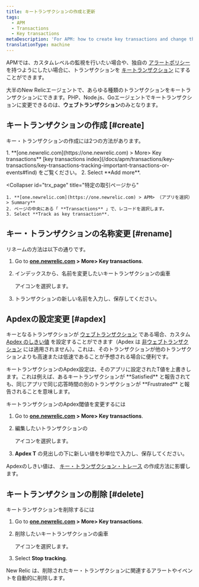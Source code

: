 ```yaml
---
title: キートランザクションの作成と更新
tags:
  - APM
  - Transactions
  - Key transactions
metaDescription: 'For APM: how to create key transactions and change their Apdex settings.'
translationType: machine
---
```


APMでは、カスタムレベルの監視を行いたい場合や、独自の [アラートポリシー](/docs/apm/transactions/key-transactions/view-key-transactions-alert-information) を持つようにしたい場合に、トランザクションを [キートランザクション](/docs/apm/transactions/key-transactions/key-transactions-tracking-important-transactions-or-events) にすることができます。

大半のNew Relicエージェントで、あらゆる種類のトランザクションをキートランザクションにできます。PHP、Node.js、Goエージェントでキートランザクションに変更できるのは、**ウェブトランザクション**のみとなります。

## キートランザクションの作成 [#create]

キー・トランザクションの作成には2つの方法があります。

<CollapserGroup>
  <Collapser
    id="index"
    title="キー・トランザクション・インデックスから"
  >
    1. **[one.newrelic.com](https://one.newrelic.com) > More> Key transactions** [key transactions index](/docs/apm/transactions/key-transactions/key-transactions-tracking-important-transactions-or-events#find) をご覧ください。
    2. Select **Add more**.
  </Collapser>

  <Collapser
    id="trx_page"
    title="特定の取引ページから"
  >
    1. **[one.newrelic.com](https://one.newrelic.com) > APM> （アプリを選択）> Summary**
    2. ページの中央にある「 **Transactions** 」で、レコードを選択します。
    3. Select **Track as key transaction**.
  </Collapser>
</CollapserGroup>

## キー・トランザクションの名称変更 [#rename]

リネームの方法は以下の通りです。

1. Go to **[one.newrelic.com](https://one.newrelic.com) > More> Key transactions**.

2. インデックスから、名前を変更したいキートランザクションの歯車

   <Icon name="fe-settings"/>

   アイコンを選択します。

3. トランザクションの新しい名前を入力し、保存してください。

## Apdexの設定変更 [#apdex]

キーとなるトランザクションが [ウェブトランザクション](/docs/using-new-relic/welcome-new-relic/getting-started/glossary#transaction) である場合、カスタム [Apdex のしきい値](/docs/apm/new-relic-apm/apdex/apdex-measuring-user-satisfaction) を設定することができます（Apdex は [非ウェブトランザクション](/docs/using-new-relic/welcome-new-relic/getting-started/glossary#non-web-transaction) には適用されません）。これは、そのトランザクションが他のトランザクションよりも高速または低速であることが予想される場合に便利です。

<Callout variant="important">
  キートランザクションのApdex設定は、そのアプリに設定されたT値を上書きします。これは例えば、あるキートランザクションが **Satisfied** と報告されても、同じアプリで同じ応答時間の別のトランザクションが **Frustrated** と報告されることを意味します。
</Callout>

キートランザクションのApdex閾値を変更するには

1. Go to **[one.newrelic.com](https://one.newrelic.com) > More> Key transactions**.

2. 編集したいトランザクションの

   <Icon name="fe-settings"/>

   アイコンを選択します。

3. **Apdex T** の見出しの下に新しい値を秒単位で入力し、保存してください。

Apdexのしきい値は、 [キー・トランザクション・トレース](/docs/apm/transactions/transaction-traces/configure-transaction-traces#key-txns) の作成方法に影響します。

## キートランザクションの削除 [#delete]

キートランザクションを削除するには

1. Go to **[one.newrelic.com](https://one.newrelic.com) > More> Key transactions**.

2. 削除したいキートランザクションの歯車

   <Icon name="fe-settings"/>

   アイコンを選択します。

3. Select **Stop tracking**.

New Relic は、削除されたキー・トランザクションに関連するアラートやイベントを自動的に削除します。

